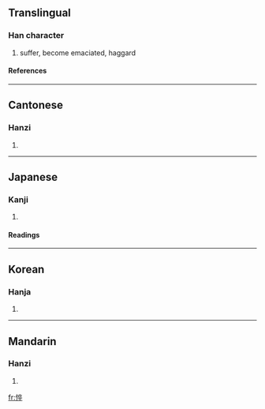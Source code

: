 {{see|忰}}

==Translingual==
===Han character===
{{Han char|rn=61|rad=心|as=08|sn=11|four=9004<sub>8</sub>|canj=心卜人十 (PYOJ)}}
# suffer, become emaciated, haggard
====References====
{{Han ref|kx=0389.020|dkj=10726|dj=0722.060|hdz=42318.060|uh=60B4|ud=24756|bh=B17C|bd=45436}}
----
==Cantonese==
===Hanzi===
{{yue-hanzi|jyut=|y=seui5, seui6}}
# {{defn|Cantonese}}
----
==Japanese==
===Kanji===
{{ja-kanji|grade=|rs=心08}}
# {{defn|Japanese}} 
====Readings====
{{ja-readings|on=[[すい]] (sui)|kun=[[やつれる]] (yatsureru), [[せがれ]] (segare)}}
----
==Korean==
===Hanja===
{{ko-hanja|hangeul=췌|eumhun=|rv=chwe|mr=ch'we|y=chwey}}
# {{defn|Korean}}
----
==Mandarin==
===Hanzi===
{{cmn-hanzi|pin=[[cùi]] (cui4)|wg=ts'ui<sup>4</sup>}}
# {{defn|Mandarin}}

[[fr:悴]]